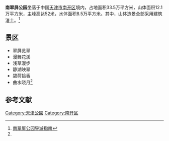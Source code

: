 '''南翠屏公园'''坐落于中国[[天津市|天津市]][[南开区|南开区]]境内，占地面积33.5万平方米，山体面积12.1万平方米，主峰高达52米，水体面积8.5万平方米。其中，山体造景全部采用建筑渣土。<ref name="#1">[http://www.jwb.com.cn/lnsb/html/2009-11/02/content_401249.htm 南翠屏公园导游指南]{{dead link|date=2017年11月 |bot=InternetArchiveBot |fix-attempted=yes }}</ref>

== 景区 ==
*翠屏览翠
*漫舞花溪
*浅草漫步
*静湖映翠
*碧荷拾香
*曲水晓月<ref name="#1"/>

==参考文献==
<div class="references-small">
<references />
</div>

{{天津公園}}
[[Category:天津公園|Category:天津公園]]
[[Category:南开区|Category:南开区]]